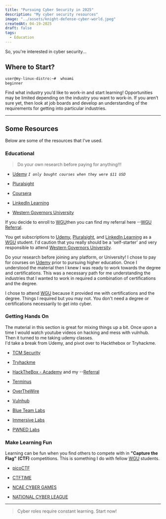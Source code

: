 ---
title: "Pursuing Cyber Security in 2025"
description: "My cyber security resources"
image: "../assets/knight-defense-cyber-world.jpeg"
createdAt: 04-19-2025
draft: false
tags:
  - Education
---

So, you're interested in cyber security...

## Where to Start?

```bash
user@my-linux-distro:~#  whoami
beginner 
```

Find what industry you’d like to work-in and start learning! 
Opportunities may be limited depending on the industry you want to work-in. 
If you aren’t sure yet, then look at job boards and develop an understanding of the requirements for getting into particular industries.

---

## Some Resources

Below are some of the resources that I've used.

### Educational

> Do your own research before paying for anything!!!

- [Udemy](https://www.udemy.com/) *`I only bought courses when they were $11 USD`*

- [Pluralsight](https://www.pluralsight.com/)

- [Coursera](https://www.coursera.org/)

- [LinkedIn Learning](https://www.linkedin.com/learning/)

- [Western Governors University](https://www.wgu.edu/) 

If you decide to enroll to [WGU](https://www.wgu.edu/)then you can find my referral here --[WGU Referral](https://infl.tv/o67J). 

You get subscriptions to [Udemy](https://www.udemy.com/), [Pluralsight](https://www.pluralsight.com/), and [LinkedIn Learning](https://www.linkedin.com/learning/) as a [WGU](https://www.wgu.edu/) student.
I'd caution that you really should be a 'self-starter' and very responsible to attend [Western Governors University](https://www.wgu.edu/).

Do your research before joining any platform, or University!
I chose to pay for courses on [Udemy](https://www.udemy.com/) prior to pursuing higher education. 
Once I understood the material then I knew I was ready to work towards the degree and certifications.
This was a necessary path for me understanding the industries that I wanted to work in required a combination of certifications and the degree.

I chose to attend [WGU](https://www.wgu.edu/) because it provided me with certifications and the degree.
Things I required but you may not. 
You don't need a degree or certifications necessarily to get into cyber.

### Getting Hands On

The material in this section is great for mixing things up a bit. 
Once upon a time I would watch youtube videos on hacking and mess with vulnhub.  
Then it turned to me taking udemy classes.  
I'd take a break from Udemy, and pivot over to Hackthebox or Tryhackme.

- [TCM Security](https://tcm-sec.com/)

- [Tryhackme](https://www.tryhackme.com/)

- [HackTheBox - Academy](https://academy.hackthebox.com/) and my --[Referral](https://referral.hackthebox.com/mz9PNmZ)

- [Terminus](https://web.mit.edu/mprat/Public/web/Terminus/Web/main.html)

- [OverTheWire](https://overthewire.org/wargames/)

- [Vulnhub](https://www.vulnhub.com/)

- [Blue Team Labs](https://blueteamlabs.online/)

- [Immersive Labs](https://www.immersivelabs.com/)

- [PWNED Labs](https://pwnedlabs.io/)

### Make Learning Fun

Learning can be fun when you find others to compete with in **"Capture the Flag"** **(CTF)** competitions. 
This is something I do with fellow [WGU](https://www.wgu.edu/) students.

- [picoCTF](https://picoctf.org/)

- [CTFTIME](https://ctftime.org/)

- [NCAE CYBER GAMES](https://www.ncaecybergames.org/)

- [NATIONAL CYBER LEAGUE](https://nationalcyberleague.org/)

---

> Cyber roles require constant learning. Start now!